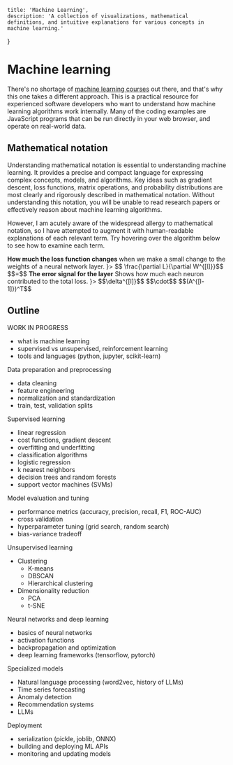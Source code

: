     title: 'Machine Learning',
    description: 'A collection of visualizations, mathematical definitions, and intuitive explanations for various concepts in machine learning.'
}

# Machine learning

There's no shortage of [machine learning courses](/ml/courses) out there, and that's why this one takes a different approach. This is a practical resource for experienced software developers who want to understand how machine learning algorithms work internally. Many of the coding examples are JavaScript programs that can be run directly in your web browser, and operate on real-world data.

## Mathematical notation

Understanding mathematical notation is essential to understanding machine learning. It provides a precise and compact language for expressing complex concepts, models, and algorithms. Key ideas such as gradient descent, loss functions, matrix operations, and probability distributions are most clearly and rigorously described in mathematical notation. Without understanding this notation, you will be unable to read research papers or effectively reason about machine learning algorithms.

However, I am acutely aware of the widespread allergy to mathematical notation, so I have attempted to augment it with human-readable explanations of each relevant term. Try hovering over the algorithm below to see how to examine each term.

<div className="flex align-middle justify-center text-3xl">
<MathTooltip tooltip={<>
    <strong>How much the loss function changes</strong>
    when we make a small change to the weights of a neural network layer.
</>}>
$$ \frac{\partial L}{\partial W^{[l]}}$$
</MathTooltip>
$$=$$ 
<MathTooltip tooltip={<>
    <strong>The error signal for the layer</strong>
    Shows how much each neuron contributed to the total loss.
</>}>
$$\delta^{[l]}$$
</MathTooltip>
$$\cdot$$
<MathTooltip tooltip='A transposition of the previous layer, where outputs are rearranged to properly compute how much each output contributed to the total loss.'>
$$(A^{[l-1]})^T$$
</MathTooltip>
</div>

## Outline

WORK IN PROGRESS

- what is machine learning
- supervised vs unsupervised, reinforcement learning
- tools and languages (python, jupyter, scikit-learn)

Data preparation and preprocessing
- data cleaning
- feature engineering
- normalization and standardization
- train, test, validation splits

Supervised learning
- linear regression
- cost functions, gradient descent
- overfitting and underfitting
- classification algorithms
- logistic regression
- k nearest neighbors
- decision trees and random forests
- support vector machines (SVMs)

Model evaluation and tuning
- performance metrics (accuracy, precision, recall, F1, ROC-AUC)
- cross validation
- hyperparameter tuning (grid search, random search)
- bias-variance tradeoff

Unsupervised learning
- Clustering
    - K-means
    - DBSCAN
    - Hierarchical clustering
- Dimensionality reduction
    - PCA
    - t-SNE

Neural networks and deep learning
- basics of neural networks
- activation functions
- backpropagation and optimization
- deep learning frameworks (tensorflow, pytorch)

Specialized models
- Natural language processing (word2vec, history of LLMs)
- Time series forecasting
- Anomaly detection
- Recommendation systems
- LLMs

Deployment
- serialization (pickle, joblib, ONNX)
- building and deploying ML APIs
- monitoring and updating models

